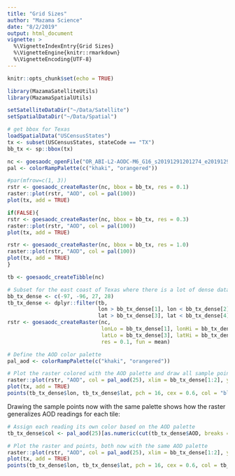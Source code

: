 ```yaml
---
title: "Grid Sizes"
author: "Mazama Science"
date: "8/2/2019"
output: html_document
vignette: >
  %\VignetteIndexEntry{Grid Sizes}
  %\VignetteEngine{knitr::rmarkdown}
  %\VignetteEncoding{UTF-8}
---
```


```r
knitr::opts_chunk$set(echo = TRUE)
```

```r
library(MazamaSatelliteUtils)
library(MazamaSpatialUtils)

setSatelliteDataDir("~/Data/Satellite")
setSpatialDataDir("~/Data/Spatial")

# get bbox for Texas
loadSpatialData("USCensusStates")
tx <- subset(USCensusStates, stateCode == "TX")
bb_tx <- sp::bbox(tx)

nc <- goesaodc_openFile("OR_ABI-L2-AODC-M6_G16_s20191291201274_e20191291204047_c20191291210009.nc")
pal <- colorRampPalette(c("khaki", "orangered"))

#par(mfrow=c(1, 3))
rstr <- goesaodc_createRaster(nc, bbox = bb_tx, res = 0.1)
raster::plot(rstr, "AOD", col = pal(100))
plot(tx, add = TRUE)

if(FALSE){
rstr <- goesaodc_createRaster(nc, bbox = bb_tx, res = 0.3)
raster::plot(rstr, "AOD", col = pal(100))
plot(tx, add = TRUE)

rstr <- goesaodc_createRaster(nc, bbox = bb_tx, res = 1.0)
raster::plot(rstr, "AOD", col = pal(100))
plot(tx, add = TRUE)
}
```

```r
tb <- goesaodc_createTibble(nc)

# Subset for the east coast of Texas where there is a lot of dense data
bb_tx_dense <- c(-97, -96, 27, 28)
tb_tx_dense <- dplyr::filter(tb, 
                             lon > bb_tx_dense[1], lon < bb_tx_dense[2], 
                             lat > bb_tx_dense[3], lat < bb_tx_dense[4])
rstr <- goesaodc_createRaster(nc, 
                              lonLo = bb_tx_dense[1], lonHi = bb_tx_dense[2], 
                              latLo = bb_tx_dense[3], latHi = bb_tx_dense[4], 
                              res = 0.1, fun = mean)

# Define the AOD color palette
pal_aod <- colorRampPalette(c("khaki", "orangered"))

# Plot the raster colored with the AOD palette and draw all sample point locations
raster::plot(rstr, "AOD", col = pal_aod(25), xlim = bb_tx_dense[1:2], ylim = bb_tx_dense[3:4])
plot(tx, add = TRUE)
points(tb_tx_dense$lon, tb_tx_dense$lat, pch = 16, cex = 0.6, col = "black")
```

Drawing the sample points now with the same palette shows how the raster 
generalizes AOD readings for each tile:

```r
# Assign each reading its own color based on the AOD palette
tb_tx_dense$col <- pal_aod(25)[as.numeric(cut(tb_tx_dense$AOD, breaks = 25))]

# Plot the raster and points, both now with the same AOD palette
raster::plot(rstr, "AOD", col = pal_aod(25), xlim = bb_tx_dense[1:2], ylim = bb_tx_dense[3:4])
plot(tx, add = TRUE)
points(tb_tx_dense$lon, tb_tx_dense$lat, pch = 16, cex = 0.6, col = tb_tx_dense$col)
```